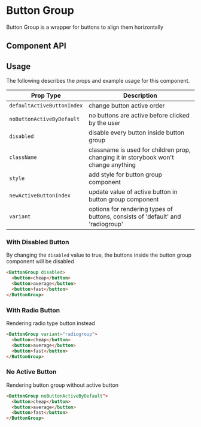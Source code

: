 

# Button Group

Button Group is a wrapper for buttons to align them horizontally

<Canvas>
  <Story id="ui-components-ui-button-group-button-group-stories-js--default-story" />
</Canvas>

## Component API

<ArgsTable of={ButtonGroup} />

## Usage

The following describes the props and example usage for this component.

| Prop Type                  | Description                                                                         |
| -------------------------- | ----------------------------------------------------------------------------------- |
| `defaultActiveButtonIndex` | change button active order                                                          |
| `noButtonActiveByDefault`  | no buttons are active before clicked by the user                                     |
| `disabled`                 | disable every button inside button group                                          |
| `className`                | classname is used for children prop, changing it in storybook won't change anything |
| `style`                    | add style for button group component                                             |
| `newActiveButtonIndex`     | update value of active button in button group component                           |
| `variant`                  | options for rendering types of buttons, consists of 'default' and 'radiogroup'         |

### With Disabled Button

By changing the `disabled` value to true, the buttons inside the button group component will be disabled

```html
<ButtonGroup disabled>
  <button>cheap</button>
  <button>average</button>
  <button>fast</button>
</ButtonGroup>
```

<Canvas>
  <Story id="ui-components-ui-button-group-button-group-stories-js--with-disabled-button" />
</Canvas>

### With Radio Button

Rendering radio type button instead

```html
<ButtonGroup variant="radiogroup">
  <button>cheap</button>
  <button>average</button>
  <button>fast</button>
</ButtonGroup>
```

<Canvas>
  <Story id="ui-components-ui-button-group-button-group-stories-js--with-radio-button" />
</Canvas>

### No Active Button

Rendering button group without active button

```html
<ButtonGroup noButtonActiveByDefault">
  <button>cheap</button>
  <button>average</button>
  <button>fast</button>
</ButtonGroup>
```

<Canvas>
  <Story id="ui-components-ui-button-group-button-group-stories-js--no-active-button" />
</Canvas>

